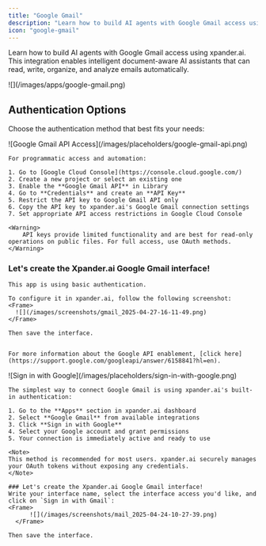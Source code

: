 ```yaml
---
title: "Google Gmail"
description: "Learn how to build AI agents with Google Gmail access using xpander.ai. Create intelligent document-aware AI assistants that can read, write, organize, and analyze emails automatically."
icon: "google-gmail"
---
```


Learn how to build AI agents with Google Gmail access using xpander.ai. This integration enables intelligent document-aware AI assistants that can read, write, organize, and analyze emails automatically.

<Frame>
![](/images/apps/google-gmail.png)
</Frame>


## Authentication Options

Choose the authentication method that best fits your needs:

<Tabs>
  <Tab title="API Access">
    <Frame caption="Google Gmail API access configuration">
      ![Google Gmail API Access](/images/placeholders/google-gmail-api.png)
    </Frame>

    
    For programmatic access and automation:

    1. Go to [Google Cloud Console](https://console.cloud.google.com/)
    2. Create a new project or select an existing one
    3. Enable the **Google Gmail API** in Library
    4. Go to **Credentials** and create an **API Key**
    5. Restrict the API key to Google Gmail API only
    6. Copy the API key to xpander.ai's Google Gmail connection settings
    7. Set appropriate API access restrictions in Google Cloud Console

    <Warning>
        API keys provide limited functionality and are best for read-only operations on public files. For full access, use OAuth methods.
    </Warning>
    
  ### Let's create the Xpander.ai Google Gmail interface!

    This app is using basic authentication.

    To configure it in xpander.ai, follow the following screenshot: 
    <Frame>
      ![](/images/screenshots/gmail_2025-04-27-16-11-49.png)
  	</Frame>

    Then save the interface.


    For more information about the Google API enablement, [click here](https://support.google.com/googleapi/answer/6158841?hl=en).

  </Tab>

  <Tab title="Built-in xpander.ai Auth">
    <Frame caption="Sign in with Google using xpander.ai's built-in authentication">
      ![Sign in with Google](/images/placeholders/sign-in-with-google.png)
    </Frame>

    The simplest way to connect Google Gmail is using xpander.ai's built-in authentication:

    1. Go to the **Apps** section in xpander.ai dashboard
    2. Select **Google Gmail** from available integrations
    3. Click **Sign in with Google**
    4. Select your Google account and grant permissions
    5. Your connection is immediately active and ready to use

    <Note>
    This method is recommended for most users. xpander.ai securely manages your OAuth tokens without exposing any credentials.
    </Note>

    ### Let's create the Xpander.ai Google Gmail interface!
    Write your interface name, select the interface access you'd like, and click on `Sign in with Gmail`:
    <Frame>
		  ![](/images/screenshots/mail_2025-04-24-10-27-39.png)
	  </Frame>

    Then save the interface.

  </Tab>
</Tabs>
